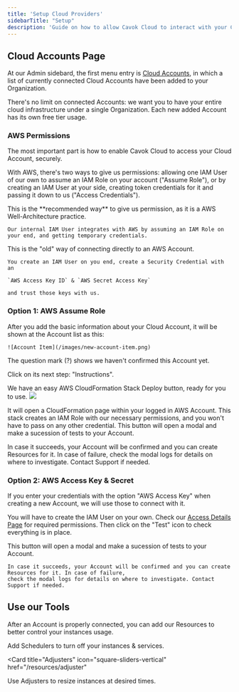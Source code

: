 ```yaml
---
title: 'Setup Cloud Providers'
sidebarTitle: "Setup"
description: 'Guide on how to allow Cavok Cloud to interact with your Cloud accounts'
---
```


## Cloud Accounts Page

At our Admin sidebard, the first menu entry is [Cloud Accounts](https://cavok.dev/admin/cloud-access),
in which a list of currently connected Cloud Accounts have been added to your Organization.

There's no limit on connected Accounts: we want you to have your entire cloud infrastructure under a single Organization.
Each new added Account has its own free tier usage.

### AWS Permissions

The most important part is how to enable Cavok Cloud to access your Cloud Account, securely.

With AWS, there's two ways to give us permissions: allowing one IAM User of our own to assume an IAM Role on your account ("Assume Role"),
or by creating an IAM User at your side, creating token credentials for it and passing it down to us ("Access Credentials").

<AccordionGroup>
  <Accordion icon="user-shield" title="Assume Role">
    This is the **recommended way** to give us permission, as it is a AWS Well-Architecture practice.

    Our internal IAM User integrates with AWS by assuming an IAM Role on your end, and getting temporary credentials.
  </Accordion>
  <Accordion icon="key" title="Access Credentials">
    This is the "old" way of connecting directly to an AWS Account.

    You create an IAM User on you end, create a Security Credential with an

    `AWS Access Key ID` & `AWS Secret Access Key`

    and trust those keys with us.
  </Accordion>
</AccordionGroup>

### Option 1: AWS Assume Role

After you add the basic information about your Cloud Account, it will be shown at the Account list as this:

    ![Account Item](/images/new-account-item.png)

The question mark (?) shows we haven't confirmed this Account yet.

Click on its next step: "Instructions".

<AccordionGroup>

<Accordion icon="clipboard-list-check" title="Install instructions">
  We have an easy AWS CloudFormation Stack Deploy button, ready for you to use.

  <img noZoom src="/images/deploy-stack.png" />

  It will open a CloudFormation page within your logged in AWS Account. This stack creates an IAM Role with our
  necessary permissions, and you won't have to pass on any other credential.
</Accordion>
<Accordion icon="vial" title="Test your access">
  This button will open a modal and make a sucession of tests to your Account.

  In case it succeeds, your Account will be confirmed and you can create Resources for it. In case of failure,
  check the modal logs for details on where to investigate. Contact Support if needed.
</Accordion>

</AccordionGroup>

### Option 2: AWS Access Key & Secret

If you enter your credentials with the option "AWS Access Key" when creating a new Account,
we will use those to connect with it.

You will have to create the IAM User on your own. Check our [Access Details Page](access-details) for required permissions.
Then click on the "Test" icon to check everything is in place.

<AccordionGroup>
  <Accordion icon="vial" title="Test your access">
    This button will open a modal and make a sucession of tests to your Account.

    In case it succeeds, your Account will be confirmed and you can create Resources for it. In case of failure,
    check the modal logs for details on where to investigate. Contact Support if needed.
  </Accordion>

</AccordionGroup>

## Use our Tools

After an Account is properly connected, you can add our Resources to better control your instances usage.

<CardGroup>

<Card title="Schedulers" icon="calendar-days" href="/resources/scheduler">
  Add Schedulers to turn off your instances & services.
</Card>

<Card
  title="Adjusters"
  icon="square-sliders-vertical"
  href="/resources/adjuster"
>
  Use Adjusters to resize instances at desired times.
</Card>

</CardGroup>
